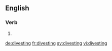 ==English==

===Verb===
{{head|en}}

# {{present participle of|divest|lang=en}}

[[de:divesting]]
[[fr:divesting]]
[[sv:divesting]]
[[vi:divesting]]